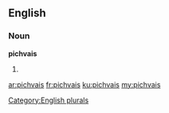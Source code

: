 ==English==

===Noun===
'''pichvais'''

# {{plural of|[[pichvai]]}}

[[Category:English plurals]]

[[ar:pichvais]]
[[fr:pichvais]]
[[ku:pichvais]]
[[my:pichvais]]